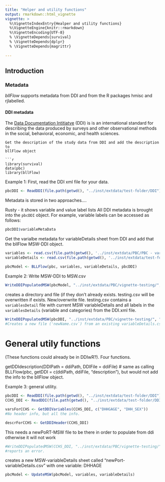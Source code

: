 ```yaml
---
title: "Helper and utility functions"
output: rmarkdown::html_vignette
vignette: >
  %\VignetteIndexEntry{Healper and utility functions}
  %\VignetteEngine{knitr::rmarkdown}
  %\VignetteEncoding{UTF-8}
  % \VignetteDepends{survival}
  % \VignetteDepends{dplyr}
  % \VignetteDepends{magrittr}
  
---
```


## Introduction

### Metadata

_bllFlow_ supports metadata from DDI and from the R packages hmisc and rjlabelled.

#### DDI metadata
The [Data Documentation Intitiatve](https://www.ddialliance.org) (DDI) is is an 
international standard for describing the data produced by surveys and other 
observational methods in the social, behavioral, economic, and health sciences.

```
Get the description of the study data from DDI and add the description to 
bllFlow object

```r
library(survival)
data(pbc)
library(bllFlow)
```

Example 1: First, read the DDI xml file for your data.
```r
pbcDDI <- ReadDDI(file.path(getwd(), "../inst/extdata/test-folder/DDI"), "pbcDDI.xml")
```
Metadata is stored in two approaches....

Rusty -  it shows variable and value label lists
All DDI metadata is brought into the `pbcDDI` object. For example, variable labels can be accessed as follows:
```r
pbcDDI$variableMetaData
```

Get the varialbe metadata for variableDetails sheet from DDI and add 
that the bllFlow MSW-DDI object.
```r
variables <- read.csv(file.path(getwd(), '../inst/extdata/PBC/PBC - variables.csv'))
variableDetails <- read.csv(file.path(getwd(), '../inst/extdata/test-folder/DDI/PBC - variableDetails.csv'))

pbcModel <- BLLFlow(pbc, variables, variableDetails, pbcDDI)
```

Example 2: Write MSW-DDI to MSW.csv
```r
WriteDDIPopulatedMSW(pbcModel, "../inst/extdata/PBC/vignette-testing/", "testing.csv")
```
creates a directory and file (if they don't already exists. testing.csv will be overwritten if exists.
New/overwrite file. testing.csv contains a `variablesDetail` file with current MSW variableDetails and all labels in the `variablesDetails` (variable and categories) from the DDI.xml file. 
```r
WriteDDIPopulatedMSW(pbcDDI, "../inst/extdata/PBC/vignette-testing/", "testing.csv", "newName.csv")
#Creates a new file ('newName.csv`) from an existing variableDetails.csv without need for a BLLFlow object.

```

# General utily functions 
(These functions could already be in DDIwR?). Four functions.

getDDIdescription(DDIPath = ddiPath, DDIFile = ddiFile)
# same as calling BLLFlow(pbc, getDDI = c(ddiPath, ddiFile, "description"), but 
would not add the info to the bllFlow object.

Example 3: general utility.
```r
pbcDDI <- ReadDDI(file.path(getwd(), "../inst/extdata/test-folder/DDI"), "pbcDDI.xml")
CCHS_DDI <- ReadDDI(file.path(getwd(), "../inst/extdata/test-folder/DDI"), "cchs-82M0013-E-2013-2014-Annual-component.xml")

varsForCCHS <- GetDDIVariables(CCHS_DDI, c("DHHGAGE", "DHH_SEX"))
#No header info, but all the info.

descrForCCHS <- GetDDIHeader(CCHS_DDI)

```
This needs a newPoRT-MSW file to be there in order to populate from ddi otherwise it will not work
```r
#WriteDDIPopulatedMSW(CCHS_DDI, "../inst/extdata/PBC/vignette-testing/", "newPoRT-MSW", "newName.csv")
#reports an error.
```
creates a new MSW-variableDetails sheet called "newPort-variableDetails.csv" 
with one variable: DHHAGE
```r
pbcModel <- UpdateMSW(pbcModel, variables, variableDetails)
```

